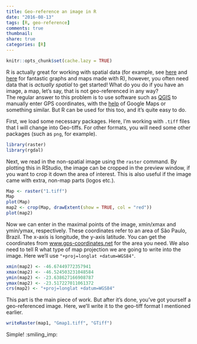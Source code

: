 ```yaml
---
title: Geo-reference an image in R
date: "2016-08-13"
tags: [R, geo-reference]
comments: true
thumbnail: 
share: true
categories: [R]
---
```


```r
knitr::opts_chunk$set(cache.lazy = TRUE)
```

R is actually great for working with spatial data (for example, see [here](http://spatial.ly/2012/03/mapped-british-shipping-1750-1800/) and [here](https://pakillo.github.io/R-GIS-tutorial/#gmap) for fantastic graphs and maps made with R), however, you often need data that is *actually spatial* to get started! What do you do if you have an image, a map, let's say, that is not geo-referenced in any way?  
The regular answer to this problem is to use software such as [QGIS](http://www.qgis.com/) to manually enter GPS coordinates, with the [help](http://www.gps-coordinates.net/) of Google Maps or something similar. But R can be used for this too, and it's quite easy to do.

First, we load some necessary packages. Here, I'm working with `.tiff` files that I will change into Geo-tiffs. For other formats, you will need some other packages (such as `png`, for example).

```r

library(raster)
library(rgdal)

```

Next, we read in the non-spatial image using the `raster` command. By plotting this in RStudio, the image can be cropped in the preview window, if you want to crop it down the area of interest. This is also useful if the image came with extra, non-map parts (logos etc.).

```r

Map <- raster("1.tiff")  
Map
plot(Map)
map2 <- crop(Map, drawExtent(show = TRUE, col = "red")) 
plot(map2)

```

Now we can enter in the maximal points of the image, xmin/xmax and ymin/ymax, respectively. These coordinates refer to an area of São Paulo, Brazil. The x-axis is longitude, the y-axis latitude. You can get the coordinates from [www.gps-coordinates.net](http://www.gps-coordinates.net/) for the area you need. We also need to tell R what type of map projection we are going to write into the image. Here we'll use `"+proj=longlat +datum=WGS84"`.


```r
xmin(map2) <- -46.67449772357941 
xmax(map2) <- -46.524503231048584 
ymin(map2) <- -23.638627166908787
ymax(map2) <- -23.517227011061372
crs(map2) <- "+proj=longlat +datum=WGS84"
```

This part is the main piece of work. But after it's done, you've got yourself a geo-referenced image. Here, we'll write it to the geo-tiff format I mentioned earlier.

```r

writeRaster(map1, "Gmap1.tiff", "GTiff")

```

Simple! :smiling_imp: